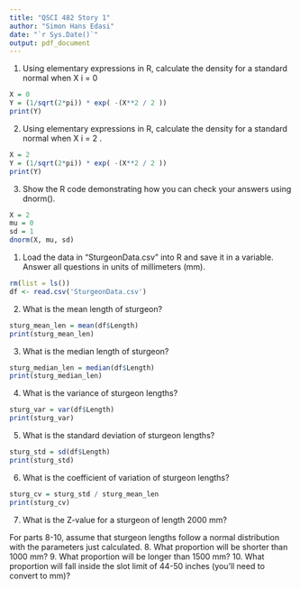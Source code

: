 ```yaml
---
title: "QSCI 482 Story 1"
author: "Simon Hans Edasi"
date: "`r Sys.Date()`"
output: pdf_document
---
```

\section{Question 1}
1. Using elementary expressions in R, calculate the density for a standard normal when X i = 0
```r
X = 0
Y = (1/sqrt(2*pi)) * exp( -(X**2 / 2 ))
print(Y)
```

2. Using elementary expressions in R, calculate the density for a standard normal when X i = 2 .
```r
X = 2
Y = (1/sqrt(2*pi)) * exp( -(X**2 / 2 ))
print(Y)
```

3. Show the R code demonstrating how you can check your answers using dnorm().

```r
X = 2
mu = 0
sd = 1
dnorm(X, mu, sd)
```

\section{Question 2}
1. Load the data in "SturgeonData.csv" into R and save it in a variable. Answer all questions in units of
millimeters (mm).
```r
rm(list = ls())
df <- read.csv('SturgeonData.csv')
```

2. What is the mean length of sturgeon?
```r
sturg_mean_len = mean(df$Length)
print(sturg_mean_len)
```
3. What is the median length of sturgeon?
```r
sturg_median_len = median(df$Length)
print(sturg_median_len)
```
4. What is the variance of sturgeon lengths?
```r
sturg_var = var(df$Length)
print(sturg_var)
```
5. What is the standard deviation of sturgeon lengths?
```r
sturg_std = sd(df$Length)
print(sturg_std)
```
6. What is the coefficient of variation of sturgeon lengths?
```r
sturg_cv = sturg_std / sturg_mean_len
print(sturg_cv)
```
7. What is the Z-value for a sturgeon of length 2000 mm?


For parts 8-10, assume that sturgeon lengths follow a normal distribution with the parameters just calculated.
8. What proportion will be shorter than 1000 mm?
9. What proportion will be longer than 1500 mm?
10. What proportion will fall inside the slot limit of 44-50 inches (you’ll need to convert to mm)?




